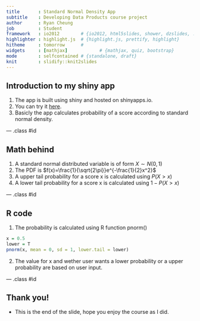 ```yaml
---
title       : Standard Normal Density App
subtitle    : Developing Data Products course project
author      : Ryan Cheung
job         : Student
framework   : io2012        # {io2012, html5slides, shower, dzslides, ...}
highlighter : highlight.js  # {highlight.js, prettify, highlight}
hitheme     : tomorrow      # 
widgets     : [mathjax]            # {mathjax, quiz, bootstrap}
mode        : selfcontained # {standalone, draft}
knit        : slidify::knit2slides
---
```


## Introduction to my shiny app

1. The app is built using shiny and hosted on shinyapps.io.
2. You can try it [here][1].
3. Basicly the app calculates probability of a score according to standard normal density.

[1]: https://ryancheung.shinyapps.io/Project "My shiny app"

--- .class #id 

## Math behind

1. A standard normal distributed variable is of form $X\sim N(0,1)$
2. The PDF is $f(x)=\frac{1}{\sqrt{2\pi}}e^{-\frac{1}{2}x^2}$
3. A upper tail probability for a score x is calculated using $P(X>x)$ 
4. A lower tail probability for a score x is calculated using $1-P(X>x)$ 

--- .class #id 

## R code

1. The probability is calculated using R function pnorm()
```r
x = 0.5
lower = T
pnorm(x, mean = 0, sd = 1, lower.tail = lower)
```
2. The value for x and wether user wants a lower probability or a upper probability are based on user input.

--- .class #id 

## Thank you!
* This is the end of the slide, hope you enjoy the course as I did. 


